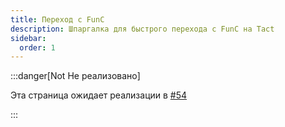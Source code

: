 ```yaml
---
title: Переход с FunC
description: Шпаргалка для быстрого перехода с FunC на Tact
sidebar:
  order: 1
---
```


:::danger[Not Не реализовано]

  Эта страница ожидает реализации в [#54](https://github.com/tact-lang/tact-docs/issues/54)

:::
